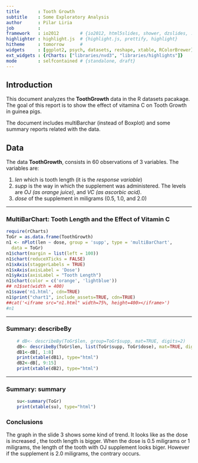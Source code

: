 ```yaml
--- 
title       : Tooth Growth 
subtitle    : Some Exploratory Analysis
author      : Pilar Liria
job         : 
framework   : io2012        # {io2012, html5slides, shower, dzslides, ...}
highlighter : highlight.js  # {highlight.js, prettify, highlight}
hitheme     : tomorrow      # 
widgets     : [ggplot2, psych, datasets, reshape, xtable, RColorBrewer]  
ext_widgets : {rCharts: ["libraries/nvd3", "libraries/highlights"]} 
mode        : selfcontained # {standalone, draft}
--- 
```


## Introduction

This document analyzes the **ToothGrowth** data in the R datasets pacakage. The goal of  this report is to show the effect of vitamina C on Tooth Growth in guinea pigs. 

The document includes multiBarchar (instead of Boxplot)  and some summary reports related with the data. 

## Data

The data **ToothGrowth**, consists in 60 observations of 3 variables. The variables are:

1. *len* which is tooth length (it is the *response variable*)
2. *supp* is the way in which the supplement was administered. The levels are *OJ (as orange juice)*, and *VC (as ascorbic acid)*.
3. *dose* of the supplement in miligrams (0.5, 1.0, and 2.0)

---

### MultiBarChart: Tooth Length and the Effect of Vitamin C

```r
require(rCharts)
ToGr = as.data.frame(ToothGrowth)
n1 <- nPlot(len ~ dose, group = 'supp', type = 'multiBarChart',
  data = ToGr)
n1$chart(margin = list(left = 100))
n1$chart(reduceXTicks = FALSE)
n1$xAxis(staggerLabels = TRUE)
n1$xAxis(axisLabel = 'Dose')
n1$yAxis(axisLabel = "Tooth Length")
n1$chart(color = c('orange', 'lightblue'))
## n1$set(width = 400)
n1$save('n1.html', cdn=TRUE)
n1$print("chart1", include_assets=TRUE, cdn=TRUE)
##cat('<iframe src="n1.html" width=75%, height=400></iframe>')
#n1
```

---

### Summary: describeBy

```r

    # dB<- describeBy(ToGr$len, group=ToGr$supp, mat=TRUE, digits=2)
    dB<- describeBy(ToGr$len, list(ToGr$supp, ToGr$dose), mat=TRUE, digits=2)
    dB1<-dB[, 1:8]
    print(xtable(dB1), type="html")
    dB2<-dB[, 9:15]
    print(xtable(dB2), type="html")
```

---

### Summary: summary

```r
    su<-summary(ToGr)
    print(xtable(su), type="html")
```


### Conclusions

The graph in the slide 3 shows some kind of trend. It looks like as the dose is increased , the tooth length is bigger. When the dose is 0.5 miligrams or 1 miligrams, the length of the tooth with OJ supplement  looks  biger. However if the supplement is 2.0 miligrams, the contrary occurs. 


